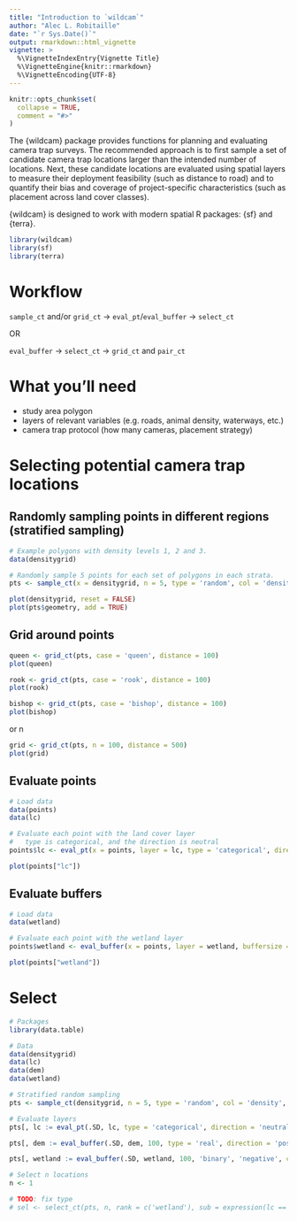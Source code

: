 ```yaml
---
title: "Introduction to `wildcam`"
author: "Alec L. Robitaille"
date: "`r Sys.Date()`"
output: rmarkdown::html_vignette
vignette: >
  %\VignetteIndexEntry{Vignette Title}
  %\VignetteEngine{knitr::rmarkdown}
  %\VignetteEncoding{UTF-8}
---
```


```r
knitr::opts_chunk$set(
  collapse = TRUE,
  comment = "#>"
)
```


<!-- ggplot2 figs with geom_sf -->

The {wildcam} package provides functions for planning and evaluating camera
trap surveys. The recommended approach is to first sample a set of candidate 
camera trap locations larger than the intended number of locations. Next, 
these candidate locations are evaluated using spatial layers to measure their
deployment feasibility (such as distance to road) and to quantify their bias 
and coverage of project-specific characteristics (such as placement across 
land cover classes). 

{wildcam} is designed to work with modern spatial R packages: {sf} and {terra}.

```r
library(wildcam)
library(sf)
library(terra)
```


# Workflow

`sample_ct` and/or `grid_ct` -> `eval_pt`/`eval_buffer` -> `select_ct`

OR

`eval_buffer` -> `select_ct` -> `grid_ct` and `pair_ct` 



# What you'll need

* study area polygon
* layers of relevant variables (e.g. roads, animal density, waterways, etc.)
* camera trap protocol (how many cameras, placement strategy)


# Selecting potential camera trap locations
## Randomly sampling points in different regions (stratified sampling)

```r
# Example polygons with density levels 1, 2 and 3.
data(densitygrid)

# Randomly sample 5 points for each set of polygons in each strata.
pts <- sample_ct(x = densitygrid, n = 5, type = 'random', col = 'density', returnDT = FALSE)

plot(densitygrid, reset = FALSE)
plot(pts$geometry, add = TRUE)

```

## Grid around points

```r
queen <- grid_ct(pts, case = 'queen', distance = 100)
plot(queen)

rook <- grid_ct(pts, case = 'rook', distance = 100)
plot(rook)

bishop <- grid_ct(pts, case = 'bishop', distance = 100)
plot(bishop)
```

or n

```r
grid <- grid_ct(pts, n = 100, distance = 500)
plot(grid)

```


<!--
## Create binary layers
```
# Load data
data(lc)

#
binEq <- binary_layer(layer = lc, value = 212, fun = 'equals')

binGt <- binary_layer(layer = lc, value = 200, fun = 'gt')

binIn <- binary_layer(layer = lc, value = c(202, 204), fun = 'in')

plot(binEq)
plot(binGt)
plot(binIn)
```
-->

## Evaluate points
```r
# Load data
data(points)
data(lc)

# Evaluate each point with the land cover layer
#   type is categorical, and the direction is neutral
points$lc <- eval_pt(x = points, layer = lc, type = 'categorical', direction = 'neutral')

plot(points["lc"])
```


## Evaluate buffers
```r
# Load data
data(wetland)

# Evaluate each point with the wetland layer
points$wetland <- eval_buffer(x = points, layer = wetland, buffersize = 150, type = 'binary', direction = 'positive')

plot(points["wetland"])
```


# Select
```r
# Packages
library(data.table)

# Data
data(densitygrid)
data(lc)
data(dem)
data(wetland)

# Stratified random sampling
pts <- sample_ct(densitygrid, n = 5, type = 'random', col = 'density', returnDT = TRUE)

# Evaluate layers
pts[, lc := eval_pt(.SD, lc, type = 'categorical', direction = 'neutral', coords = c('X', 'Y'))]

pts[, dem := eval_buffer(.SD, dem, 100, type = 'real', direction = 'positive', coords = c('X', 'Y'))]

pts[, wetland := eval_buffer(.SD, wetland, 100, 'binary', 'negative', coords = c('X', 'Y'))]

# Select n locations
n <- 1

# TODO: fix type
# sel <- select_ct(pts, n, rank = c('wetland'), sub = expression(lc == 212), by = 'density')

```